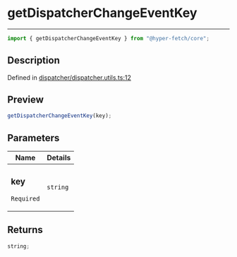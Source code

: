 # getDispatcherChangeEventKey

<div class="api-docs__separator" data-reactroot="">

---

</div><div class="api-docs__import" data-reactroot="">

```ts
import { getDispatcherChangeEventKey } from "@hyper-fetch/core";
```

</div><div class="api-docs__section">

## Description

</div><div class="api-docs__description"><span class="api-docs__do-not-parse">

</span></div><p class="api-docs__definition">

Defined in
[dispatcher/dispatcher.utils.ts:12](https://github.com/BetterTyped/hyper-fetch/blob/c44d728f/packages/core/src/dispatcher/dispatcher.utils.ts#L12)

</p><div class="api-docs__section">

## Preview

</div><div class="api-docs__preview fn">

```ts
getDispatcherChangeEventKey(key);
```

</div><div class="api-docs__section">

## Parameters

</div>
<div class="api-docs__parameters">
<table>
<thead><tr><th>Name</th><th>Details</th></tr></thead>
<tbody><tr param-data="key"><td class="api-docs__param-name required">

### key

`Required`

</td><td class="api-docs__param-type">

`string`

</td></tr></tbody></table></div><div class="api-docs__section">

## Returns

</div><div class="api-docs__returns">

```ts
string;
```

</div>
